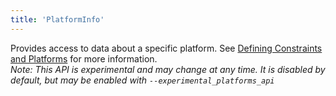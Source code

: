 ```yaml
---
title: 'PlatformInfo'
---
```



Provides access to data about a specific platform. See [Defining Constraints and Platforms](./docs/platforms#constraints-platforms) for more information.  
*Note: This API is experimental and may change at any time. It is disabled by default, but may be enabled with `--experimental_platforms_api`*